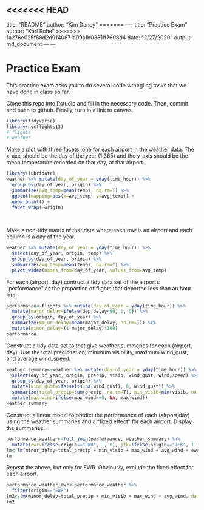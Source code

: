 <<<<<<< HEAD
---
title: "README"
author: "Kim Dancy"
=======
----
title: "Practice Exam"
author: "Karl Rohe"
>>>>>>> 1a276e025f68d2d9140671a99a1b0381ff7698d4
date: "2/27/2020"
output: md_document
---
---

# Practice Exam

This practice exam asks you to do several code wrangling tasks that we have done in class so far. 

Clone this repo into Rstudio and fill in the necessary code.  Then, commit and push to github.  Finally, turn in a link to canvas. 



```r
library(tidyverse)
library(nycflights13)
# flights
# weather
```


Make a plot with three facets, one for each airport in the weather data.  The x-axis should be the day of the year (1:365) and the y-axis should be the mean temperature recorded on that day, at that airport.
```r
library(lubridate)
weather %>% mutate(day_of_year = yday(time_hour)) %>%
  group_by(day_of_year, origin) %>%
  summarize(avg_temp=mean(temp), na.rm=T) %>%
  ggplot(mapping=aes(x=avg_temp, y=avg_temp)) +
  geom_point() +
  facet_wrap(~origin)
  
  
```


Make a non-tidy matrix of that data where each row is an airport and each column is a day of the year.  

```r
weather %>% mutate(day_of_year = yday(time_hour)) %>%
  select(day_of_year, origin, temp) %>%
  group_by(day_of_year, origin) %>%
  summarize(avg_temp=mean(temp), na.rm=T) %>%
  pivot_wider(names_from=day_of_year, values_from=avg_temp)
```


For each (airport, day) contruct a tidy data set of the airport's "performance" as the proportion of flights that departed less than an hour late. 
```r
performance<-flights %>% mutate(day_of_year = yday(time_hour)) %>%
  mutate(major_delay=ifelse(dep_delay<60, 1, 0)) %>%
  group_by(origin, day_of_year) %>%
  summarize(major_delay=mean(major_delay, na.rm=T)) %>%
  mutate(minor_delay=(1-major_delay)*100)
performance
```

Construct a tidy data set to that give weather summaries for each (airport, day).  Use the total precipitation, minimum visibility, maximum wind_gust, and average wind_speed.  
```r
weather_summary<-weather %>% mutate(day_of_year = yday(time_hour)) %>%
  select(day_of_year, origin, precip, visib, wind_gust, wind_speed) %>%
  group_by(day_of_year, origin) %>%
  mutate(wind_gust=ifelse(is.na(wind_gust), 0, wind_gust)) %>%
  summarize(total_precip=sum(precip, na.rm=T), min_visib=min(visib, na.rm=T),  max_wind=max(wind_gust, na.rm=T), avg_wind=mean(wind_speed, na.rm=T)) %>%
  mutate(max_wind=ifelse(max_wind==0, NA, max_wind))
weather_summary
```

Construct a linear model to predict the performance of each (airport,day) using the weather summaries and a "fixed effect" for each airport.  Display the summaries.  
```r
performance_weather<-full_join(performance, weather_summary) %>%
  mutate(ewr=ifelse(origin=="EWR", 1, 0), jfk=ifelse(origin=="JFK", 1, 0), lga=ifelse(origin=="LGA", 1, 0))
lm<-lm(minor_delay~total_precip + min_visib + max_wind + avg_wind + ewr + jfk + lga, data=performance_weather)
lm
```

Repeat the above, but only for EWR.  Obviously, exclude the fixed effect for each airport.
```r
performance_weather_ewr<-performance_weather %>%
  filter(origin=="EWR")
lm2<-lm(minor_delay~total_precip + min_visib + max_wind + avg_wind, data=performance_weather_ewr)
lm2
```